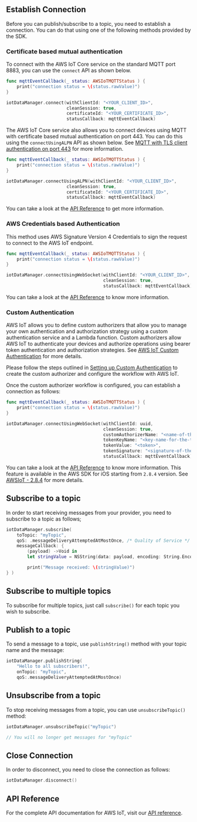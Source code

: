## Establish Connection

Before you can publish/subscribe to a topic, you need to establish a connection. You can do that using one of the following methods provided by the SDK.

### Certificate based mutual authentication

To connect with the AWS IoT Core service on the standard MQTT port 8883, you can use the `connect` API as shown below.

```swift
func mqttEventCallback(_ status: AWSIoTMQTTStatus ) {
    print("connection status = \(status.rawValue)")
}

iotDataManager.connect(withClientId: "<YOUR_CLIENT_ID>",
                       cleanSession: true,
                       certificateId: "<YOUR_CERTIFICATE_ID>",
                       statusCallback: mqttEventCallback)
```

The AWS IoT Core service also allows you to connect devices using MQTT with certificate based mutual authentication on port 443. You can do this using the `connectUsingALPN` API as shown below. See [MQTT with TLS client authentication on port 443](https://aws.amazon.com/blogs/iot/mqtt-with-tls-client-authentication-on-port-443-why-it-is-useful-and-how-it-works/) for more information.

```swift
func mqttEventCallback(_ status: AWSIoTMQTTStatus ) {
    print("connection status = \(status.rawValue)")
}

iotDataManager.connectUsingALPN(withClientId: "<YOUR_CLIENT_ID>",
                       cleanSession: true,
                       certificateId: "<YOUR_CERTIFICATE_ID>",
                       statusCallback: mqttEventCallback)
```

You can take a look at the [API Reference](https://aws-amplify.github.io/aws-sdk-ios/docs/reference/AWSIoT/Classes/AWSIoTDataManager.html#/c:objc(cs)AWSIoTDataManager(im)connectUsingALPNWithClientId:cleanSession:certificateId:statusCallback:) to get more information.

### AWS Credentials based Authentication

This method uses AWS Signature Version 4 Credentials to sign the request to connect to the AWS IoT endpoint.

```swift
func mqttEventCallback(_ status: AWSIoTMQTTStatus ) {
    print("connection status = \(status.rawValue)")
}

iotDataManager.connectUsingWebSocket(withClientId: "<YOUR_CLIENT_ID>",
                                     cleanSession: true,
                                     statusCallback: mqttEventCallback)
```

You can take a look at the [API Reference](https://aws-amplify.github.io/aws-sdk-ios/docs/reference/AWSIoT/Classes/AWSIoTDataManager.html#/c:objc(cs)AWSIoTDataManager(im)connectUsingWebSocketWithClientId:cleanSession:statusCallback:) to know more information.

### Custom Authentication

AWS IoT allows you to define custom authorizers that allow you to manage your own authentication and authorization strategy using a custom authentication service and a Lambda function. Custom authorizers allow AWS IoT to authenticate your devices and authorize operations using bearer token authentication and authorization strategies. See [AWS IoT Custom Authentication](https://docs.aws.amazon.com/iot/latest/developerguide/iot-custom-authentication.html) for more details.

Please follow the steps outlined in [Setting up Custom Authentication](https://aws.amazon.com/blogs/security/how-to-use-your-own-identity-and-access-management-systems-to-control-access-to-aws-iot-resources/) to create the custom authorizer and configure the workflow with AWS IoT.

Once the custom authorizer workflow is configured, you can establish a connection as follows:

```swift
func mqttEventCallback(_ status: AWSIoTMQTTStatus ) {
    print("connection status = \(status.rawValue)")
}

iotDataManager.connectUsingWebSocket(withClientId: uuid,
                                     cleanSession: true,
                                     customAuthorizerName: "<name-of-the-custom-authorizer>",
                                     tokenKeyName: "<key-name-for-the-token>",
                                     tokenValue: "<token>",
                                     tokenSignature: "<signature-of-the-token>",
                                     statusCallback: mqttEventCallback)
```

You can take a look at the [API Reference](https://aws-amplify.github.io/aws-sdk-ios/docs/reference/AWSIoT/Classes/AWSIoTDataManager.html#/c:objc(cs)AWSIoTDataManager(im)connectUsingWebSocketWithClientId:cleanSession:customAuthorizerName:tokenKeyName:tokenValue:tokenSignature:statusCallback:) to know more information. This feature is available in the AWS SDK for iOS starting from `2.8.4` version. See [AWSIoT - 2.8.4](https://github.com/aws-amplify/aws-sdk-ios/blob/master/CHANGELOG#284) for more details.

## Subscribe to a topic

In order to start receiving messages from your provider, you need to subscribe to a topic as follows;

```swift
iotDataManager.subscribe(
    toTopic: "myTopic",
    qoS: .messageDeliveryAttemptedAtMostOnce, /* Quality of Service */
    messageCallback: {
        (payload) ->Void in
        let stringValue = NSString(data: payload, encoding: String.Encoding.utf8.rawValue)!

        print("Message received: \(stringValue)")
} )
```

## Subscribe to multiple topics

To subscribe for multiple topics, just call `subscribe()` for each topic you wish to subscribe. 

## Publish to a topic

To send a message to a topic, use `publishString()` method with your topic name and the message:

```swift
iotDataManager.publishString(
    "Hello to all subscribers!",
    onTopic: "myTopic", 
    qoS:.messageDeliveryAttemptedAtMostOnce)
```

## Unsubscribe from a topic

To stop receiving messages from a topic, you can use `unsubscribeTopic()` method:

```swift
iotDataManager.unsubscribeTopic("myTopic")

// You will no longer get messages for "myTopic"
```

## Close Connection

In order to disconnect, you need to close the connection as follows:

```swift
iotDataManager.disconnect()
```

## API Reference

For the complete API documentation for AWS IoT, visit our [API reference](https://aws-amplify.github.io/aws-sdk-ios/docs/reference/AWSIoT/Classes/AWSIoTDataManager.html).
